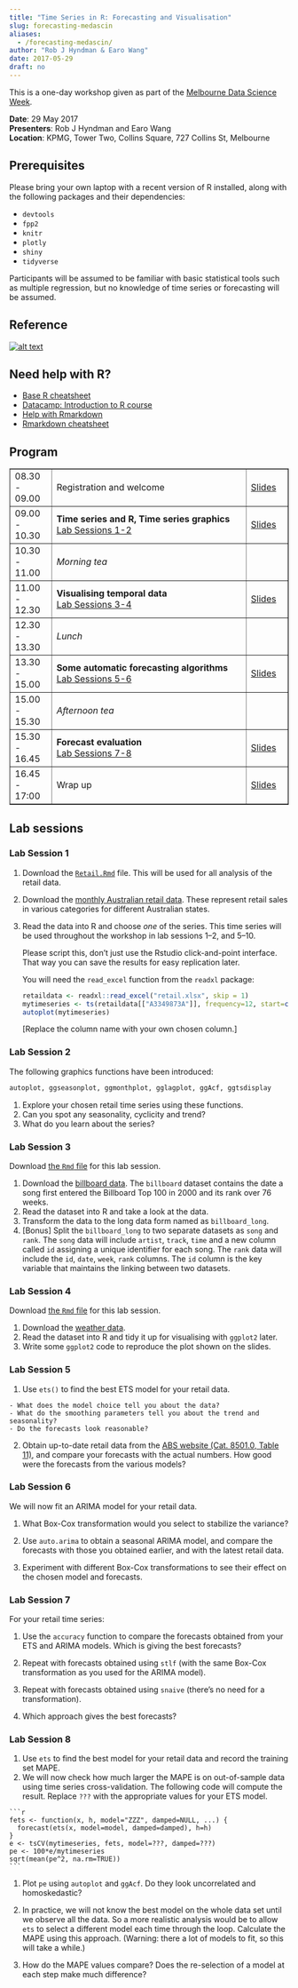 ```yaml
---
title: "Time Series in R: Forecasting and Visualisation"
slug: forecasting-medascin
aliases:
  - /forecasting-medascin/
author: "Rob J Hyndman & Earo Wang"
date: 2017-05-29
draft: no
---
```


This is a one-day workshop given as part of the [Melbourne Data Science Week](http://www.datasciencemelbourne.com/medascin2017/).

**Date**: 29 May 2017<br>
**Presenters**: Rob J Hyndman and Earo Wang<br>
**Location**: KPMG, Tower Two, Collins Square, 727 Collins St, Melbourne

## Prerequisites

Please bring your own laptop with a recent version of R installed, along with the following packages and their dependencies:

  * `devtools`
  * `fpp2`
  * `knitr`
  * `plotly`
  * `shiny`
  * `tidyverse`

Participants will be assumed to be familiar with basic statistical tools such as multiple regression, but no knowledge of time series or forecasting will be assumed.

## Reference

<a href="http://OTexts.org/fpp2/" target="_new">
![alt text](/medascin/fppcover-small.jpg)
</a>

## Need help with R?

* [Base R cheatsheet](https://www.rstudio.com/wp-content/uploads/2016/10/r-cheat-sheet-3.pdf)
* [Datacamp: Introduction to R course](https://www.datacamp.com/courses/free-introduction-to-r)
* [Help with Rmarkdown](http://rmarkdown.rstudio.com/lesson-2.html)
* [Rmarkdown cheatsheet](https://www.rstudio.com/wp-content/uploads/2016/03/rmarkdown-cheatsheet-2.0.pdf)

## Program

<table border=1 cellpadding=2 cellspacing=5 width=100%>
<col width="15%">
<col width="70%">
<col width="15%">
<tr>
  <td>08.30 - 09.00</td>
  <td style="vertical-align: middle;">Registration and welcome</td>
  <td style="vertical-align: middle;"><a href="/medascin/0-Intro.pdf" target="_new">Slides</a></td>
</tr>
  <td>09.00 - 10.30</td>
  <td><b>Time series and R, Time series graphics</b><br>
  <a href="#Lab1">Lab Sessions 1-2</a></td>
  <td style="vertical-align: middle;"><a href="/medascin/1-time-series-graphics.pdf" target="_new">Slides</a></td>
</tr>
<tr>
  <td>10.30 - 11.00</td>
  <td style="vertical-align: middle;"><em>Morning tea</em></td><td></td>
</tr>
<tr>
  <td>11.00 - 12.30</td>
  <td><b>Visualising temporal data</b><br>
  <a href="#Lab3">Lab Sessions 3-4</a></td>
  <td style="vertical-align: middle;"><a href="http://earo.me/slides/medascin17/" target="_new">Slides</a></td>
</tr>
<tr>
  <td>12.30 - 13.30</td>
  <td style="vertical-align: middle;"><em>Lunch</em></td><td></td>
</tr>
<tr>
  <td>13.30 - 15.00</td>
  <td><b>Some automatic forecasting algorithms</b><br>
  <a href="#Lab5">Lab Sessions 5-6</a></td>
  <td style="vertical-align: middle;"><a href="/medascin/3-automatic-forecasting.pdf" target="_new">Slides</a></td>
</tr>
<tr>
  <td>15.00 - 15.30</td>
  <td style="vertical-align: middle;"><em>Afternoon tea</em></td><td></td>
</tr>
<tr>
  <td>15.30 - 16.45</td>
  <td><b>Forecast evaluation</b><br>
  <a href="#Lab7">Lab Sessions 7-8</a></td>
  <td style="vertical-align: middle;"><a href="/medascin/4-forecast-evaluation.pdf" target="_new">Slides</a></td>
</tr>
<tr>
  <td>16.45 - 17:00</td>
  <td style="vertical-align: middle;">Wrap up</td>
  <td style="vertical-align: middle;"><a href="/medascin/WrapUp.pdf" target="_new">Slides</a></td>
</tr>
</table>

## Lab sessions

<a name="Lab1"></a>

### Lab Session 1

1. Download the [`Retail.Rmd`](/medascin/Retail.Rmd) file. This will be used for all analysis of the retail data.

2. Download the [monthly Australian retail data](https://robjhyndman.com/data/retail.xlsx). These represent retail sales in various categories for different Australian states.

3.  Read the data into R and choose *one* of the series. This time series will be used throughout the workshop in lab sessions 1--2, and 5--10.

    Please script this, don't just use the Rstudio click-and-point interface. That way you can save the results for easy replication later.

    You will need the `read_excel` function from the `readxl` package:

    ```r
    retaildata <- readxl::read_excel("retail.xlsx", skip = 1)
    mytimeseries <- ts(retaildata[["A3349873A"]], frequency=12, start=c(1982,4))
    autoplot(mytimeseries)
    ```

    [Replace the column name with your own chosen column.]

<a name="Lab2"></a>

### Lab Session 2

The following graphics functions have been introduced:

```r
autoplot, ggseasonplot, ggmonthplot, gglagplot, ggAcf, ggtsdisplay
```

  1. Explore your chosen retail time series using these functions.
  2. Can you spot any seasonality, cyclicity and trend?
  3. What do you learn about the series?

<a name="Lab3"></a>

### Lab Session 3

Download [the `Rmd` file](http://earo.me/lab/medascin17/lab3.Rmd) for this lab session.

1. Download the [billboard data](http://earo.me/data/medascin17/billboard.csv). The `billboard` dataset contains the date a song first entered the Billboard Top 100 in 2000 and its rank over 76 weeks.
2. Read the dataset into R and take a look at the data.
3. Transform the data to the long data form named as `billboard_long`.
4. [Bonus] Split the `billboard_long` to two separate datasets as `song` and `rank`. The `song` data will include `artist`, `track`, `time` and a new column called `id` assigning a unique identifier for each song. The `rank` data will include the `id`, `date`, `week`, `rank` columns. The `id` column is the key variable that maintains the linking between two datasets.

<a name="Lab4"></a>

### Lab Session 4

Download [the `Rmd` file](http://earo.me/lab/medascin17/lab4.Rmd) for this lab session.

1. Download the [weather data](http://earo.me/data/medascin17/weather_2016.csv).
2. Read the dataset into R and tidy it up for visualising with `ggplot2` later.
3. Write some `ggplot2` code to reproduce the plot shown on the slides.

<a name="Lab5"></a>

### Lab Session 5

  1. Use `ets()` to find the best ETS model for your retail data.

    - What does the model choice tell you about the data?
    - What do the smoothing parameters tell you about the trend and seasonality?
    - Do the forecasts look reasonable?

  2. Obtain up-to-date retail data from the [ABS website (Cat. 8501.0, Table 11)](https://goo.gl/HdrV0G), and compare your forecasts with the actual numbers. How good were the forecasts from the various models?

<a name="Lab6"></a>

### Lab Session 6

We will now fit an ARIMA model for your retail data.

  1. What Box-Cox transformation would you select to stabilize the variance?

  2. Use `auto.arima` to obtain a seasonal ARIMA model, and compare the forecasts with those you obtained earlier, and with the latest retail data.

  3. Experiment with different Box-Cox transformations to see their effect on the chosen model and forecasts.


<a name="Lab7"></a>


### Lab Session 7

For your retail time series:

  1. Use the `accuracy` function to compare the forecasts obtained from your ETS and ARIMA models. Which is giving the best forecasts?

  2. Repeat with forecasts obtained using `stlf` (with the same Box-Cox transformation as you used for the ARIMA model).

  3. Repeat with forecasts obtained using `snaive` (there's no need for a transformation).

  4. Which approach gives the best forecasts?


<a name="Lab8"></a>

### Lab Session 8

  1. Use `ets` to find the best model for your retail data and record the training set MAPE.
  1. We will now check how much larger the MAPE is on out-of-sample data using time series cross-validation. The following code will compute the result. Replace `???` with the appropriate values for your ETS model.

    ```r
    fets <- function(x, h, model="ZZZ", damped=NULL, ...) {
      forecast(ets(x, model=model, damped=damped), h=h)
    }
    e <- tsCV(mytimeseries, fets, model=???, damped=???)
    pe <- 100*e/mytimeseries
    sqrt(mean(pe^2, na.rm=TRUE))
    ```

  1. Plot `pe` using `autoplot` and ``ggAcf``. Do they look uncorrelated and homoskedastic?

  1. In practice, we will not know the best model on the whole data set  until we observe all the data. So a more realistic analysis would be to allow `ets` to select a different model each time through the loop. Calculate the MAPE using this approach.  (Warning: there a lot of models to fit, so this will take a while.)

  1. How do the MAPE values compare? Does the re-selection of a model at each step make much difference?
